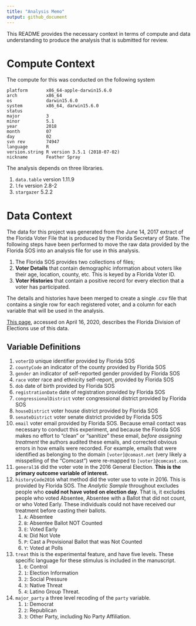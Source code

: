 ```yaml
---
title: "Analysis Memo"
output: github_document
---
```


This README provides the necessary context in terms of compute and data understanding to produce the analysis that is submitted for review. 

# Compute Context

The compute for this was conducted on the following system

```
platform       x86_64-apple-darwin15.6.0   
arch           x86_64                      
os             darwin15.6.0                
system         x86_64, darwin15.6.0        
status                                     
major          3                           
minor          5.1                         
year           2018                        
month          07                          
day            02                          
svn rev        74947                       
language       R                           
version.string R version 3.5.1 (2018-07-02)
nickname       Feather Spray               
```
The analysis depends on three libraries. 

1. `data.table` version 1.11.9
2. `lfe` version 2.8-2
3. `stargazer` 5.2.2

# Data Context 

The data for this project was generated from the June 14, 2017 extract of the Florida Voter File that is produced by the Florida Secretary of State. The following steps have been performed to move the raw data provided by the Florida SOS into an analysis file for use in this analysis. 

1. The Florida SOS provides two collections of files; 
  1. **Voter Details** that contain demographic information about voters like their age, location, county, etc. This is keyed by a Florida Voter ID.
  2. **Voter Histories** that contain a positive record for every election that a voter has participated.  
  
The details and histories have been merged to create a single .csv file that contains a single row for each registered voter, and a column for each variable that will be used in the analysis. 

[This page](https://dos.myflorida.com/elections/for-voters/voter-registration/voter-information-as-a-public-record/
), accessed on April 16, 2020, describes the Florida Division of Elections use of this data. 

## Variable Definitions 

1. `voterID` unique identifier provided by Florida SOS
2. `countyCode` an indicator of the county provided by Florida SOS
3. `gender` an indicator of self-reported gender provided by Florida SOS
4. `race` voter race and ethnicity self-report, provided by Florida SOS
5. `dob` date of birth provided by Florida SOS
6. `registrationDate` date of registration provided by Florida SOS
7. `congressionalDistrict` voter congressional district provided by Florida SOS
8. `houseDistrict` voter house district provided by Florida SOS
9. `senateDistrict` voter senate district provided by Florida SOS
10. `email` voter email provided by Florida SOS. Because email contact was necessary to conduct this experiment, and because the Florida SOS makes no effort to "clean" or "sanitize" these email, *before assigning treatment* the authors audited these emails, and corrected obvious errors in how emails were recorded. For example, emails that were identified as belonging to the domain `[voter]@comast.net` (very likely a misspelling of the "Comcast") were re-mapped to `[voter]@comcast.com`. 
11. `general16` did the voter vote in the 2016 General Election. **This is the primary outcome variable of interest.** 
12. `historyCode2016` what method did the voter use to vote in 2016. This is provided by Florida SOS. The *Analytic Sample* throughout excludes people who **could not have voted on election day**. That is, it excludes people who voted Absentee, Absentee with a Ballot that did not count, or who Voted Early. These individuals could not have received our treatment before casting their ballots. 
    1. `A`: Absentee
    2. `B`: Absentee Ballot NOT Counted
    3. `E`: Voted Early
    4. `N`: Did Not Vote
    5. `P`: Cast a Provisional Ballot that was Not Counted
    6. `Y`: Voted at Polls 
13. `treat` this is the experimental feature, and have five levels. These specific language for these stimulus is included in the manuscript. 
    1. `0`: Control 
    2. `1`: Election Information 
    3. `2`: Social Pressure 
    4. `3`: Native Threat 
    5. `4`: Latino Group Threat. 
14. `major_party` a three level recoding of the `party` variable. 
    1. `1`: Democrat 
    2. `2`: Republican
    3. `3`: Other Party, including No Party Affiliation. 
  
  